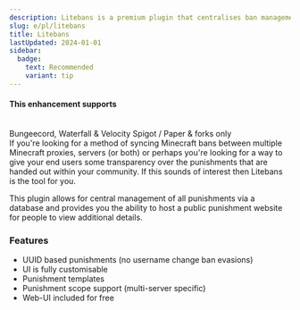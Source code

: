 ```yaml
---
description: Litebans is a premium plugin that centralises ban management for 'networked' servers.
slug: e/pl/litebans
title: Litebans
lastUpdated: 2024-01-01
sidebar:
  badge:
    text: Recommended
    variant: tip
---
```



#### This enhancement supports
<br/>
<MainStatusPill success>Bungeecord, Waterfall & Velocity</MainStatusPill> <MainStatusPill warning>Spigot / Paper & forks only</MainStatusPill>
<br/>
If you're looking for a method of syncing Minecraft bans between multiple Minecraft proxies, servers (or both) or perhaps you're looking for a way to give your end users some transparency over the punishments that are handed out within your community. If this sounds of interest then Litebans is the tool for you.

This plugin allows for central management of all punishments via a database and provides you the ability to host a public punishment website for people to view additional details.

### Features

<ul class="pl-5 list-disc">
    <li>UUID based punishments (no username change ban evasions)</li>
    <li>UI is fully customisable</li>
    <li>Punishment templates</li>
    <li>Punishment scope support (multi-server specific)</li>
    <li>Web-UI included for free</li>
</ul>

 <CardGrid>
  <LinkCard title="Download" href="https://www.spigotmc.org/resources/litebans.3715" />
  <LinkCard title="Wiki" href="https://gitlab.com/ruany/litebans-php/wikis/Installation" />
</CardGrid>
